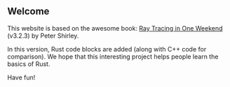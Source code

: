 ## Welcome

This website is based on the awesome book: [Ray Tracing in One Weekend](https://raytracing.github.io/) (v3.2.3) by Peter Shirley.

In this version, Rust code blocks are added (along with C++ code for comparison). We hope that this interesting project helps people learn the basics of Rust.

Have fun!
